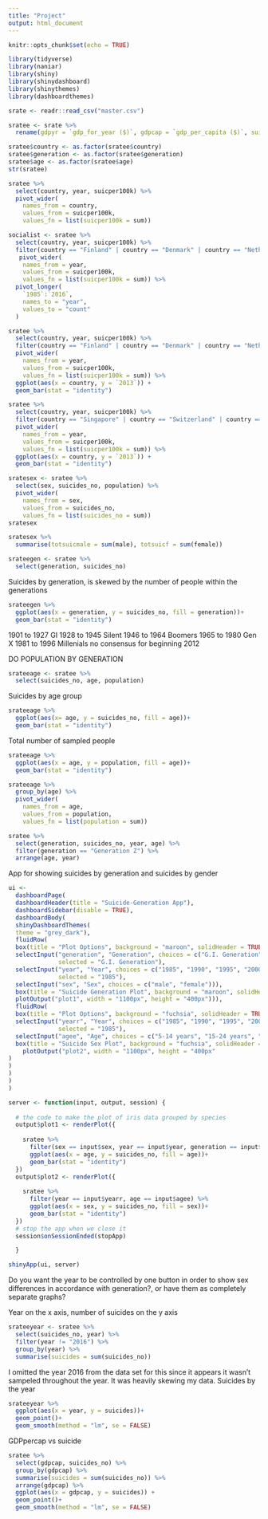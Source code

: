 ```yaml
---
title: "Project"
output: html_document
---
```


```r
knitr::opts_chunk$set(echo = TRUE)
```

```r
library(tidyverse)
library(naniar)
library(shiny)
library(shinydashboard)
library(shinythemes)
library(dashboardthemes)
```

```r
srate <- readr::read_csv("master.csv")
```

```r
sratee <- srate %>%
  rename(gdpyr = `gdp_for_year ($)`, gdpcap = `gdp_per_capita ($)`, suicper100k = `suicides/100k pop`)
```

```r
sratee$country <- as.factor(sratee$country)
sratee$generation <- as.factor(sratee$generation)
sratee$age <- as.factor(sratee$age)
str(sratee)
```

```r
sratee %>%
  select(country, year, suicper100k) %>%
  pivot_wider(
    names_from = country,
    values_from = suicper100k,
    values_fn = list(suicper100k = sum))
```
```r
socialist <- sratee %>%
  select(country, year, suicper100k) %>%
  filter(country == "Finland" | country == "Denmark" | country == "Netherlands" | country == "Canada" | country == "Sweden" | country == "Norway" | country == "Ireland" | country == "New Zealand" | country == "Belgium") %>%
   pivot_wider(
    names_from = year, 
    values_from = suicper100k,
    values_fn = list(suicper100k = sum)) %>%
  pivot_longer(
    `1985`:`2016`,
    names_to = "year",
    values_to = "count"
  )
```

```r
sratee %>%
  select(country, year, suicper100k) %>%
  filter(country == "Finland" | country == "Denmark" | country == "Netherlands" | country == "Canada" | country == "Sweden" | country == "Norway" | country == "Ireland" | country == "New Zealand" | country == "Belgium", year == "2013") %>%
  pivot_wider(
    names_from = year,
    values_from = suicper100k,
    values_fn = list(suicper100k = sum)) %>%
  ggplot(aes(x = country, y = `2013`)) +
  geom_bar(stat = "identity")
```

```r
sratee %>%
  select(country, year, suicper100k) %>%
  filter(country == "Singapore" | country == "Switzerland" | country == "Australia" | country == "Canada" | country == "Ireland" | country == "United Kingdom" | country == "United Arab Emirates" | country == "New Zealand" | country == "Taiwan", year == "2013") %>%
  pivot_wider(
    names_from = year,
    values_from = suicper100k,
    values_fn = list(suicper100k = sum)) %>%
  ggplot(aes(x = country, y = `2013`)) +
  geom_bar(stat = "identity")
```

```r
sratesex <- sratee %>%
  select(sex, suicides_no, population) %>%
  pivot_wider(
    names_from = sex, 
    values_from = suicides_no,
    values_fn = list(suicides_no = sum)) 
sratesex
```

```r
sratesex %>%
  summarise(totsuicmale = sum(male), totsuicf = sum(female))
```

```r
srateegen <- sratee %>%
  select(generation, suicides_no)
```

Suicides by generation, is skewed by the number of people within the generations
```r
srateegen %>%
  ggplot(aes(x = generation, y = suicides_no, fill = generation))+
  geom_bar(stat = "identity")
```
1901 to 1927 GI
1928 to 1945 Silent
1946 to 1964 Boomers
1965 to 1980 Gen X
1981 to 1996 Millenials
no consensus for beginning 2012 

DO POPULATION BY GENERATION



```r
srateeage <- sratee %>%
  select(suicides_no, age, population)
```


Suicides by age group
```r
srateeage %>%
  ggplot(aes(x= age, y = suicides_no, fill = age))+
  geom_bar(stat = "identity")
```



Total number of sampled people
```r
srateeage %>%
  ggplot(aes(x = age, y = population, fill = age))+
  geom_bar(stat = "identity")
```
```r
srateeage %>%
  group_by(age) %>%
  pivot_wider(
    names_from = age,
    values_from = population,
    values_fn = list(population = sum))
```


```r
sratee %>%
  select(generation, suicides_no, year, age) %>%
  filter(generation == "Generation Z") %>%
  arrange(age, year)
```

App for showing suicides by generation and suicides by gender
```r
ui <- 
  dashboardPage(
  dashboardHeader(title = "Suicide-Generation App"),
  dashboardSidebar(disable = TRUE),
  dashboardBody(
  shinyDashboardThemes(
  theme = "grey_dark"),
  fluidRow(
  box(title = "Plot Options", background = "maroon", solidHeader = TRUE, width = 2,
  selectInput("generation", "Generation", choices = c("G.I. Generation", "Silent", "Boomers", "Generation X", "Millenials", "Generation Z"),
              selected = "G.I. Generation"),
  selectInput("year", "Year", choices = c("1985", "1990", "1995", "2000", "2005", "2010", "2016"),
              selected = "1985"),
  selectInput("sex", "Sex", choices = c("male", "female"))),
  box(title = "Suicide Generation Plot", background = "maroon", solidHeader = TRUE, width = 10,
  plotOutput("plot1", width = "1100px", height = "400px"))),
  fluidRow(
  box(title = "Plot Options", background = "fuchsia", solidHeader = TRUE, width = 2, 
  selectInput("yearr", "Year", choices = c("1985", "1990", "1995", "2000", "2005", "2010", "2016"),
              selected = "1985"),
  selectInput("agee", "Age", choices = c("5-14 years", "15-24 years", "25-34 years", "35-54 years", "55-74 years", "75+ years"), selected = "5-14 Years")),
  box(title = "Suicide Sex Plot", background = "fuchsia", solidHeader = TRUE, width = 10,
    plotOutput("plot2", width = "1100px", height = "400px"
)
)
)
)
)

server <- function(input, output, session) { 
  
  # the code to make the plot of iris data grouped by species
  output$plot1 <- renderPlot({
    
    sratee %>%
      filter(sex == input$sex, year == input$year, generation == input$generation) %>%
      ggplot(aes(x = age, y = suicides_no, fill = age))+
      geom_bar(stat = "identity")
  })
  output$plot2 <- renderPlot({
  
    sratee %>%
      filter(year == input$yearr, age == input$agee) %>%
      ggplot(aes(x = sex, y = suicides_no, fill = sex))+
      geom_bar(stat = "identity")
  })
  # stop the app when we close it
  session$onSessionEnded(stopApp)

  }

shinyApp(ui, server)
```
Do you want the year to be controlled by one button in order to show sex differences in accordance with generation?, or have them as completely separate graphs?



Year on the x axis, number of suicides on the y axis

```r
srateeyear <- sratee %>%
  select(suicides_no, year) %>%
  filter(year != "2016") %>%
  group_by(year) %>%
  summarise(suicides = sum(suicides_no)) 
```

I omitted the year 2016 from the data set for this since it appears it wasn't sampeled throughout the year. It was heavily skewing my data.
Suicides by the year
```r
srateeyear %>%
  ggplot(aes(x = year, y = suicides))+
  geom_point()+
  geom_smooth(method = "lm", se = FALSE)
```

GDPpercap vs suicide 
```r
sratee %>%
  select(gdpcap, suicides_no) %>%
  group_by(gdpcap) %>%
  summarise(suicides = sum(suicides_no)) %>%
  arrange(gdpcap) %>%
  ggplot(aes(x = gdpcap, y = suicides)) +
  geom_point()+
  geom_smooth(method = "lm", se = FALSE)
```














